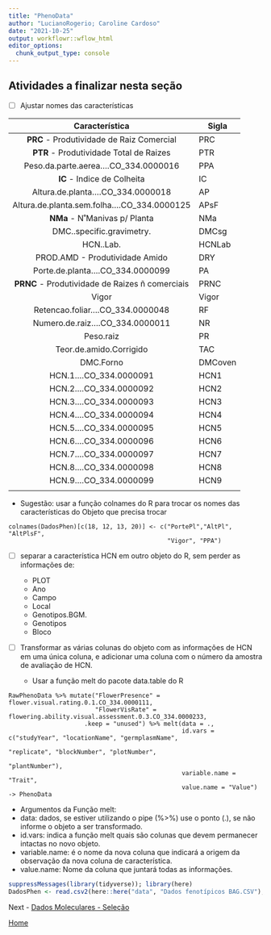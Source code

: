 ```yaml
---
title: "PhenoData"
author: "LucianoRogerio; Caroline Cardoso"
date: "2021-10-25"
output: workflowr::wflow_html
editor_options:
  chunk_output_type: console
---
```


## Atividades a finalizar nesta seção

- [ ] Ajustar nomes das características

| Característica | Sigla |
| :------------: | ----- |
| **PRC** - Produtividade de Raiz Comercial | PRC |
| **PTR** - Produtividade Total de Raizes | PTR |
| Peso.da.parte.aerea....CO_334.0000016 | PPA |
| **IC** - Indice de Colheita | IC |
| Altura.de.planta....CO_334.0000018 | AP |
| Altura.de.planta.sem.folha....CO_334.0000125 | APsF |
| **NMa** - N˚Manivas p/ Planta | NMa |
| DMC..specific.gravimetry. | DMCsg |
| HCN..Lab. | HCNLab |
| PROD.AMD - Produtividade Amido | DRY |
| Porte.de.planta....CO_334.0000099 | PA |
| **PRNC** - Produtividade de Raizes ñ comerciais | PRNC |
| Vigor | Vigor |
| Retencao.foliar....CO_334.0000048 | RF |
| Numero.de.raiz....CO_334.0000011 | NR |
| Peso.raiz | PR |
| Teor.de.amido.Corrigido | TAC |
| DMC.Forno | DMCoven |
| HCN.1....CO_334.0000091 | HCN1 |
| HCN.2....CO_334.0000092 | HCN2 |
| HCN.3....CO_334.0000093 | HCN3 |
| HCN.4....CO_334.0000094 | HCN4 |
| HCN.5....CO_334.0000095 | HCN5 |
| HCN.6....CO_334.0000096 | HCN6 |
| HCN.7....CO_334.0000097 | HCN7 |
| HCN.8....CO_334.0000098 | HCN8 |
| HCN.9....CO_334.0000099 | HCN9 |
|     |     |

  - Sugestão: usar a função colnames do R para trocar os nomes das características do Objeto que precisa trocar
  
```
colnames(DadosPhen)[c(18, 12, 13, 20)] <- c("PortePl","AltPl", "AltPlsF",
                                            "Vigor", "PPA")
```

- [ ] separar a característica HCN em outro objeto do R, sem perder as informações de:

  - PLOT
  - Ano
  - Campo
  - Local
  - Genotipos.BGM.
  - Genotipos
  - Bloco


- [ ] Transformar as várias colunas do objeto com as informações de HCN em uma única coluna, e adicionar uma coluna com o número da amostra de avaliação de HCN.

  - Usar a função melt do pacote data.table do R

```
RawPhenoData %>% mutate("FlowerPresence" = flower.visual.rating.0.1.CO_334.0000111,
                        "FlowerVisRate" = flowering.ability.visual.assessment.0.3.CO_334.0000233,
                     .keep = "unused") %>% melt(data = .,
                                                id.vars = c("studyYear", "locationName", "germplasmName",
                                                            "replicate", "blockNumber", "plotNumber",
                                                            "plantNumber"),
                                                variable.name = "Trait",
                                                value.name = "Value") -> PhenoData
```
  - Argumentos da Função melt:
   - data: dados, se estiver utilizando o pipe (%>%) use o ponto (.), se não informe o objeto a ser transformado.
   - id.vars: indica a função melt quais são colunas que devem permanecer intactas no novo objeto.
   - variable.name: é o nome da nova coluna que indicará a origem da observação da nova coluna de característica.
   - value.name: Nome da coluna que juntará todas as informações.


```r
suppressMessages(library(tidyverse)); library(here)
DadosPhen <- read.csv2(here::here("data", "Dados fenotípicos BAG.CSV"), header = T, na.strings = "-")
```

Next - [Dados Moleculares - Seleção](GenoData.html)

[Home](index.html)
